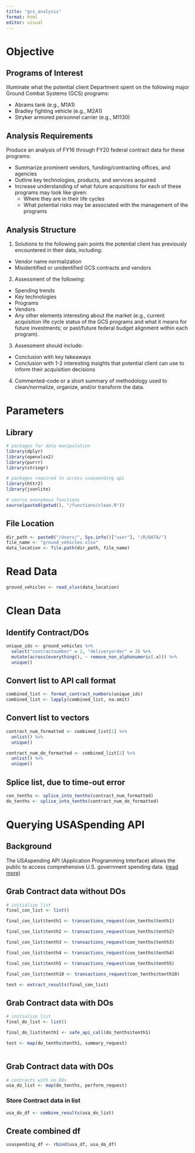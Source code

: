 ```yaml
---
title: "gcs_analysis"
format: html
editor: visual
---
```


# Objective

## Programs of Interest

Illuminate what the potential client Department spent on the following major Ground Combat Systems (GCS) programs:

-   Abrams tank (e.g., M1A1)
-   Bradley fighting vehicle (e.g., M2A1)
-   Stryker armored personnel carrier (e.g., M1130)

## Analysis Requirements

Produce an analysis of FY16 through FY20 federal contract data for these programs:

-   Summarize prominent vendors, funding/contracting offices, and agencies
-   Outline key technologies, products, and services acquired
-   Increase understanding of what future acquisitions for each of these programs may look like given:
    -   Where they are in their life cycles
    -   What potential risks may be associated with the management of the programs

## Analysis Structure

1)  Solutions to the following pain points the potential client has previously encountered in their data, including:

-   Vendor name normalization
-   Misidentified or unidentified GCS contracts and vendors

2)  Assessment of the following:

-   Spending trends
-   Key technologies
-   Programs
-   Vendors
-   Any other elements interesting about the market (e.g., current acquisition life cycle status of the GCS programs and what it means for future investments; or past/future federal budget alignment within each program).

3)  Assessment should include:

-   Conclusion with key takeaways
-   Conclusion with 1-2 interesting insights that potential client can use to inform their acquisition decisions

4)  Commented-code or a short summary of methodology used to clean/normalize, organize, and/or transform the data.

# Parameters

## Library

```r
# packages for data manipulation
library(dplyr)
library(openxlsx2)
library(purrr)
library(stringr)

# packages required to access usaspending api
library(httr2)
library(jsonlite)

# source anonymous functions
source(paste0(getwd(), "/functions/clean.R"))
```

## File Location

```r
dir_path <- paste0("/Users/", Sys.info()["user"], "/R/DATA/")
file_name <- "ground_vehicles.xlsx"
data_location <- file.path(dir_path, file_name)
```

# Read Data

```r
ground_vehicles <- read_xlsx(data_location)
```

# Clean Data

## Identify Contract/DOs

```r
unique_ids <- ground_vehicles %>% 
  select("contractnumber" = 2, "deliveryorder" = 3) %>% 
  mutate(across(everything(), ~ remove_non_alphanumeric(.x))) %>% 
  unique()
```

## Convert list to API call format

```r
combined_list <- format_contract_numbers(unique_ids)
combined_list <- lapply(combined_list, na.omit)
```

## Convert list to vectors

```r
contract_num_formatted <- combined_list[1] %>% 
  unlist() %>% 
  unique()

contract_num_do_formatted <- combined_list[2] %>% 
  unlist() %>% 
  unique()
```

## Splice list, due to time-out error

```r
con_tenths <- splice_into_tenths(contract_num_formatted)
do_tenths <- splice_into_tenths(contract_num_do_formatted)
```

# Querying USASpending API

## Background

The USAspending API (Application Programming Interface) allows the public to access comprehensive U.S. government spending data. ([read more](https://api.usaspending.gov/))

## Grab Contract data without DOs

```r
# initialize list
final_con_list <- list()
```

```r
final_con_list$tenth1 <- transactions_request(con_tenths$tenth1)
```

```r
final_con_list$tenth2 <- transactions_request(con_tenths$tenth2)
```

```r
final_con_list$tenth3 <- transactions_request(con_tenths$tenth3)
```

```r
final_con_list$tenth4 <- transactions_request(con_tenths$tenth4)
```

```r
final_con_list$tenth5 <- transactions_request(con_tenths$tenth5)
```

```r
final_con_list$tenth10 <- transactions_request(con_tenths$tenth10)
```

```r
test <- extract_results(final_con_list)
```

## Grab Contract data with DOs

```r
# initialize list
final_do_list <- list()
```

```r
final_do_list$tenth1 <- safe_api_call(do_tenths$tenth1)
```

```r
test <- map(do_tenths$tenth1, summary_request)
```

```r
```


## Grab Contract data with DOs

```r
# contracts with no DOs
usa_do_list <- map(do_tenths, perform_request)
```

### Store Contract data in list

```r
usa_do_df <- combine_results(usa_do_list)
```

## Create combined df

```r
usaspending_df <- rbind(usa_df, usa_do_df)
```
